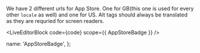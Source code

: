 
We have 2 different urls for App Store. One for GB(this one is used for every other `locale` as well) and one for US.
Alt tags should always be translated as they are requried for screen readers.

<LiveEditorBlock code={code} scope={{ AppStoreBadge }} />
<GeneratePropsTable componentName="AppStoreBadge" />

  name: 'AppStoreBadge',
};
